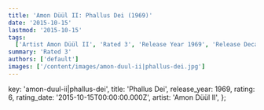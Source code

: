 ```yaml
---
title: 'Amon Düül II: Phallus Dei (1969)'
date: '2015-10-15'
lastmod: '2015-10-15'
tags:
  ['Artist Amon Düül II', 'Rated 3', 'Release Year 1969', 'Release Decade 1960']
summary: 'Rated 3'
authors: ['default']
images: ['/content/images/amon-duul-ii|phallus-dei.jpg']
---
```


  key: 'amon-duul-ii|phallus-dei',
  title: 'Phallus Dei',
  release_year: 1969,
  rating: 6,
  rating_date: '2015-10-15T00:00:00.000Z',
  artist: 'Amon Düül II',
};

<MusicRating data={data} />
